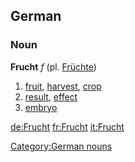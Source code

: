 ==German==
===Noun===
'''Frucht''' ''f'' (pl. [[Früchte]])
#[[fruit]], [[harvest]], [[crop]]
#[[result]], [[effect]]
#[[embryo]]

[[Category:German nouns]]

[[de:Frucht]]
[[fr:Frucht]]
[[it:Frucht]]